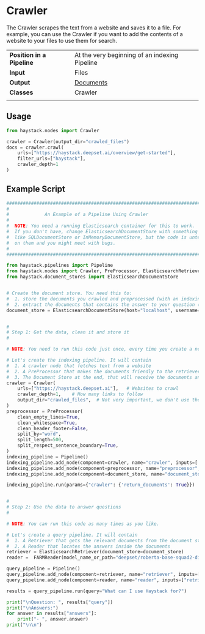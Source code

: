 
# Crawler

The Crawler scrapes the text from a website and saves it to a file.
For example, you can use the Crawler if you want to add the contents of a website to your files to use them for search.

|||
|-------------|-----------------------------------------------------------------------------------------------------------------------------------------------------------------------------|
|__Position in a Pipeline__| At the very beginning of an indexing Pipeline |
|__Input__       | Files                                                                                                                                                                  |
|__Output__      | [Documents](/components/documents-answers-labels#document)                                                                                                             |
|__Classes__     | Crawler                                                                                                          |
|||

## Usage

```python
from haystack.nodes import Crawler

crawler = Crawler(output_dir="crawled_files")
docs = crawler.crawl(
    urls=["https://haystack.deepset.ai/overview/get-started"],
    filter_urls=["haystack"],
    crawler_depth=1
)
```

## Example Script

```python
################################################################################
#                                                                              #
#             An Example of a Pipeline Using Crawler                           #
#                                                                              #
#  NOTE: You need a running Elasticsearch container for this to work.          #
#  If you don't have, change ElasticsearchDocumentStore with something else,   #
#  like SQLDocumentStore or InMemoryDocumentStore, but the code is untested    #
#  on them and you might meet with bugs.                                       #
#                                                                              #
################################################################################

from haystack.pipelines import Pipeline
from haystack.nodes import Crawler, PreProcessor, ElasticsearchRetriever, FARMReader
from haystack.document_stores import ElasticsearchDocumentStore


# Create the document store. You need this to:
#  1. store the documents you crawled and preprocessed (with an indexing pipeline)
#  2. extract the documents that contains the answer to your question (with a query pipeline)
document_store = ElasticsearchDocumentStore(host="localhost", username="", password="", index="document")


#
# Step 1: Get the data, clean it and store it
#

# NOTE: You need to run this code just once, every time you create a new Elasticsearch container. Comment it out afterwards.

# Let's create the indexing pipeline. It will contain
#  1. A crawler node that fetches text from a website
#  2. A PreProcessor that makes the documents friendly to the retriever
#  3. The Document Store at the end, that will receive the documents and store them
crawler = Crawler(
    urls=["https://haystack.deepset.ai"],   # Websites to crawl
    crawler_depth=1,    # How many links to follow
    output_dir="crawled_files",  # Not very important, we don't use the files in this example
)
preprocessor = PreProcessor(
    clean_empty_lines=True,
    clean_whitespace=True,
    clean_header_footer=False,
    split_by="word",
    split_length=500,
    split_respect_sentence_boundary=True,
)
indexing_pipeline = Pipeline()
indexing_pipeline.add_node(component=crawler, name="crawler", inputs=['File'])
indexing_pipeline.add_node(component=preprocessor, name="preprocessor", inputs=['crawler'])
indexing_pipeline.add_node(component=document_store, name="document_store", inputs=['preprocessor'])

indexing_pipeline.run(params={"crawler": {'return_documents': True}})


#
# Step 2: Use the data to answer questions
#

# NOTE: You can run this code as many times as you like.

# Let's create a query pipeline. It will contain
#  1. A Retriever that gets the relevant documents from the document store
#  2. A Reader that locates the answers inside the documents
retriever = ElasticsearchRetriever(document_store=document_store)
reader =  FARMReader(model_name_or_path="deepset/roberta-base-squad2-distilled")

query_pipeline = Pipeline()
query_pipeline.add_node(component=retriever, name="retriever", inputs=["Query"])
query_pipeline.add_node(component=reader, name="reader", inputs=["retriever"])

results = query_pipeline.run(query="What can I use Haystack for?")

print("\nQuestion: ", results["query"])
print("\nAnswers:")
for answer in results["answers"]:
    print("- ", answer.answer)
print("\n\n")
```

<div style={{ marginBottom: "3rem" }} />

